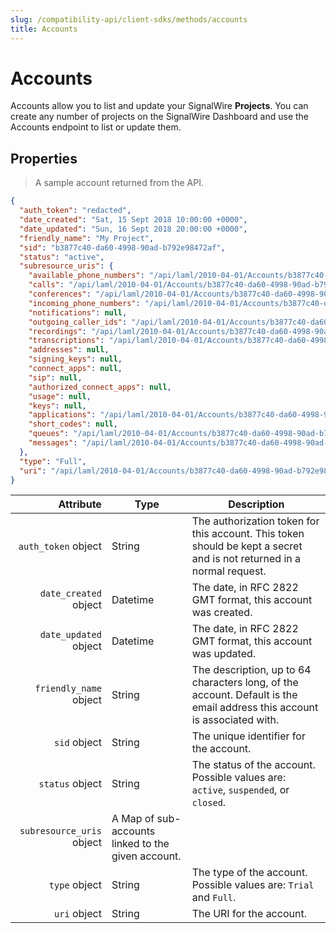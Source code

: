 ---
slug: /compatibility-api/client-sdks/methods/accounts
title: Accounts
---

# Accounts

Accounts allow you to list and update your SignalWire **Projects**. 
You can create any number of projects on the SignalWire Dashboard and use the Accounts endpoint to list or update them.

## Properties

> A sample account returned from the API.

```json
{
  "auth_token": "redacted",
  "date_created": "Sat, 15 Sept 2018 10:00:00 +0000",
  "date_updated": "Sun, 16 Sept 2018 20:00:00 +0000",
  "friendly_name": "My Project",
  "sid": "b3877c40-da60-4998-90ad-b792e98472af",
  "status": "active",
  "subresource_uris": {
    "available_phone_numbers": "/api/laml/2010-04-01/Accounts/b3877c40-da60-4998-90ad-b792e98472af/AvailablePhoneNumbers.json",
    "calls": "/api/laml/2010-04-01/Accounts/b3877c40-da60-4998-90ad-b792e98472af/Calls.json",
    "conferences": "/api/laml/2010-04-01/Accounts/b3877c40-da60-4998-90ad-b792e98472af/Conferences.json",
    "incoming_phone_numbers": "/api/laml/2010-04-01/Accounts/b3877c40-da60-4998-90ad-b792e98472af/IncomingPhoneNumbers.json",
    "notifications": null,
    "outgoing_caller_ids": "/api/laml/2010-04-01/Accounts/b3877c40-da60-4998-90ad-b792e98472af/OutgoingCallerIds.json",
    "recordings": "/api/laml/2010-04-01/Accounts/b3877c40-da60-4998-90ad-b792e98472af/Recordings.json",
    "transcriptions": "/api/laml/2010-04-01/Accounts/b3877c40-da60-4998-90ad-b792e98472af/Transcriptions.json",
    "addresses": null,
    "signing_keys": null,
    "connect_apps": null,
    "sip": null,
    "authorized_connect_apps": null,
    "usage": null,
    "keys": null,
    "applications": "/api/laml/2010-04-01/Accounts/b3877c40-da60-4998-90ad-b792e98472af/Applications.json",
    "short_codes": null,
    "queues": "/api/laml/2010-04-01/Accounts/b3877c40-da60-4998-90ad-b792e98472af/Queues.json",
    "messages": "/api/laml/2010-04-01/Accounts/b3877c40-da60-4998-90ad-b792e98472af/Messages.json"
  },
  "type": "Full",
  "uri": "/api/laml/2010-04-01/Accounts/b3877c40-da60-4998-90ad-b792e98472af.json"
}
```

|                                                   Attribute | Type                                               | Description                                                                                                                        |
| ----------------------------------------------------------: | -------------------------------------------------- | ---------------------------------------------------------------------------------------------------------------------------------- |
|       `auth_token` <span class="optional-arg">object</span> | String                                             | The authorization token for this account. This token should be kept a secret and is not returned in a normal request.    |
|     `date_created` <span class="optional-arg">object</span> | Datetime                                           | The date, in RFC 2822 GMT format, this account was created.                                                              |
|     `date_updated` <span class="optional-arg">object</span> | Datetime                                           | The date, in RFC 2822 GMT format, this account was updated.                                                              |
|    `friendly_name` <span class="optional-arg">object</span> | String                                             | The description, up to 64 characters long, of the account. Default is the email address this account is associated with. |
|              `sid` <span class="optional-arg">object</span> | String                                             | The unique identifier for the account.                                                                                   |
|           `status` <span class="optional-arg">object</span> | String                                             | The status of the account. Possible values are: `active`, `suspended`, or `closed`.                                      |
| `subresource_uris` <span class="optional-arg">object</span> | A Map of sub-accounts linked to the given account. |                                                                                                                                    |
|             `type` <span class="optional-arg">object</span> | String                                             | The type of the account. Possible values are: `Trial` and `Full`.                                                        |
|              `uri` <span class="optional-arg">object</span> | String                                             | The URI for the account.                                                                                                 |
